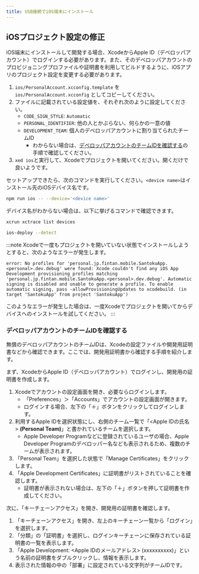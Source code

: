 ```yaml
---
title: USB接続でiOS端末にインストール
---
```


## iOSプロジェクト設定の修正

iOS端末にインストールして開発する場合、XcodeからApple ID（デベロッパアカウント）でログインする必要があります。また、そのデベロッパアカウントのプロビジョニングプロファイルや証明書を利用してビルドするように、iOSアプリのプロジェクト設定を変更する必要があります。

1. `ios/PersonalAccount.xcconfig.template` を `ios/PersonalAccount.xcconfig` としてコピーしてください。
2. ファイルに記載されている設定値を、それぞれ次のように設定してください。
   * `CODE_SIGN_STYLE`: `Automatic`
   * `PERSONAL_IDENTIFIER`: 他の人とかぶらない、何らかの一意の値
   * `DEVELOPMENT_TEAM`: 個人のデベロッパアカウントに割り当てられたチームID
     * わからない場合は、[デベロッパアカウントのチームIDを確認する](#デベロッパアカウントのチームidを確認する)の手順で確認してください。
3. `xed ios`と実行して、Xcodeでプロジェクトを開いてください。開くだけで良いようです。

セットアップできたら、次のコマンドを実行してください。`<device name>`はインストール先のiOSデバイス名です。

```bash title=iOS端末で起動する
npm run ios -- --device='<device name>'
```

デバイス名がわからない場合は、以下に挙げるコマンドで確認できます。

```bash title=デバイス名、シミュレータ名を確認する
xcrun xctrace list devices
```

```bash title=USB接続されているデバイスを確認する
ios-deploy --detect
```

:::note
Xcodeで一度もプロジェクトを開いていない状態でインストールしようとすると、次のようなエラーが発生します。

```console
error: No profiles for 'personal.jp.fintan.mobile.SantokuApp.<personal>.dev.debug' were found: Xcode couldn't find any iOS App Development provisioning profiles matching 'personal.jp.fintan.mobile.SantokuApp.<personal>.dev.debug'. Automatic signing is disabled and unable to generate a profile. To enable automatic signing, pass -allowProvisioningUpdates to xcodebuild. (in target 'SantokuApp' from project 'SantokuApp')
```

このようなエラーが発生した場合は、一度Xcodeでプロジェクトを開いてからデバイスへのインストールを試してください。
:::

### デベロッパアカウントのチームIDを確認する

無償のデベロッパアカウントのチームIDは、Xcodeの設定ファイルや開発用証明書などから確認できます。ここでは、開発用証明書から確認する手順を紹介します。

まず、XcodeからApple ID（デベロッパアカウント）でログインし、開発用の証明書を作成します。

1. Xcodeでアカウントの設定画面を開き、必要ならログインします。
   * 「Preferences」＞「Accounts」でアカウントの設定画面が開きます。
   * ログインする場合、左下の「＋」ボタンをクリックしてログインします。
2. 利用するApple IDを選択状態にし、右側のチーム一覧で「<Apple IDの氏名> **(Personal Team)**」と書かれているチームを選択します。
   * Apple Developer Programなどに登録されているユーザの場合、Apple Developer Programのデベロッパー名なども表示されるため、複数のチームが表示されます。
3. 「Personal Team」を選択した状態で「Manage Certificates」をクリックします。
4. 「Apple Development Certificates」に証明書がリストされていることを確認します。
   * 証明書が表示されない場合は、左下の「＋」ボタンを押して証明書を作成してください。

次に、「キーチェーンアクセス」を開き、開発用の証明書を確認します。

1. 「キーチェーンアクセス」を開き、左上のキーチェーン一覧から「ログイン」を選択します。
2. 「分類」の「証明書」を選択し、ログインキーチェーンに保存されている証明書の一覧を表示します。
3. 「Apple Development: <Apple IDのメールアドレス> (xxxxxxxxxx)」という名前の証明書をダブルクリックし、情報を表示します。
4. 表示された情報の中の「部署」に設定されている文字列がチームIDです。
